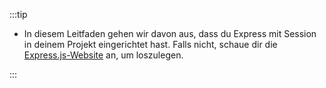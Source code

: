 :::tip

- In diesem Leitfaden gehen wir davon aus, dass du Express mit Session in deinem Projekt eingerichtet hast. Falls nicht, schaue dir die [Express.js-Website](https://expressjs.com/) an, um loszulegen.

:::
